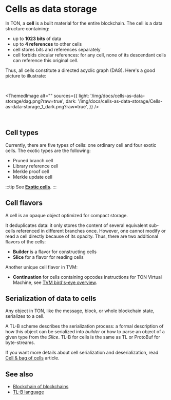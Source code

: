 

# Cells as data storage

In TON, a **cell** is a built material for the entire blockchain. The cell is a data structure containing:

* up to **1023 bits** of data
* up to **4 references** to other cells
* cell stores bits and references separately
* cell forbids circular references: for any cell, none of its descendant cells can reference this original cell.

Thus, all cells constitute a directed acyclic graph (DAG). Here's a good picture to illustrate:

<br />

<ThemedImage
  alt=""
  sources={{
       light: '/img/docs/cells-as-data-storage/dag.png?raw=true',
       dark: '/img/docs/cells-as-data-storage/Cells-as-data-storage_1_dark.png?raw=true',
   }}
/>

<br />

## Cell types

Currently, there are five types of cells: one ordinary cell and four exotic cells.
The exotic types are the following:

* Pruned branch cell
* Library reference cell
* Merkle proof cell
* Merkle update cell

:::tip
See [**Exotic cells**](https://ton.org/tvm.pdf).
:::

## Cell flavors

A cell is an opaque object optimized for compact storage.

It deduplicates data: it only stores the content of several equivalent sub-cells referenced in different branches once. However, one cannot modify or read a cell directly because of its opacity. Thus, there are two additional flavors of the cells:

* **Builder** is a flavor for constructing cells
* **Slice** for a flavor for reading cells

Another unique cell flavor in TVM:

* **Continuation**  for cells containing opcodes instructions for TON Virtual Machine, see [TVM bird's-eye overview](/v3/documentation/tvm/tvm-overview).

## Serialization of data to cells

Any object in TON, like the message, block, or whole blockchain state, serializes to a cell.

A TL-B scheme describes the serialization process: a formal description of how this object can be serialized into *builder* or how to parse an object of a given type from the *Slice*.
TL-B for cells is the same as TL or ProtoBuf for byte-streams.

If you want more details about cell serialization and deserialization, read [Cell & bag of cells](/v3/documentation/data-formats/tlb/cell-boc) article.

## See also

* [Blockchain of blockchains](/v3/concepts/dive-into-ton/ton-blockchain/blockchain-of-blockchains)
* [TL-B language](/v3/documentation/data-formats/tlb/tl-b-language)

<Feedback />
